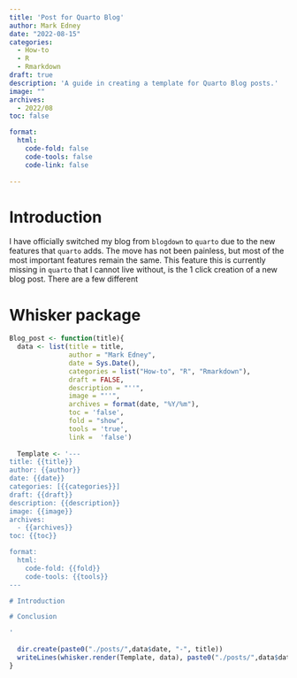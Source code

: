 ```yaml
---
title: 'Post for Quarto Blog'
author: Mark Edney
date: "2022-08-15"
categories:
  - How-to
  - R
  - Rmarkdown
draft: true
description: 'A guide in creating a template for Quarto Blog posts.'
image: ""
archives:
  - 2022/08
toc: false

format: 
  html: 
    code-fold: false
    code-tools: false
    code-link: false
    
---
```


# Introduction

I have officially switched my blog from `blogdown` to `quarto` due to the new features that `quarto` adds. The move has not been painless, but most of the most important features remain the same. This feature this is currently missing in `quarto` that I cannot live without, is the 1 click creation of a new blog post. There are a few different 

# Whisker package

```r

Blog_post <- function(title){
  data <- list(title = title,
               author = "Mark Edney",
               date = Sys.Date(),
               categories = list("How-to", "R", "Rmarkdown"),
               draft = FALSE,
               description = "''",
               image = "''",
               archives = format(date, "%Y/%m"),
               toc = 'false',
               fold = "show",
               tools = 'true',
               link =  'false')
  
  Template <- '---
title: {{title}}
author: {{author}}
date: {{date}}
categories: [{{categories}}]
draft: {{draft}}
description: {{description}}
image: {{image}}
archives:
  - {{archives}}
toc: {{toc}}

format:
  html: 
    code-fold: {{fold}}
    code-tools: {{tools}}
---

# Introduction

# Conclusion

'
  
  dir.create(paste0("./posts/",data$date, "-", title))
  writeLines(whisker.render(Template, data), paste0("./posts/",data$date, "-", title, "/index.qmd"))
}

```